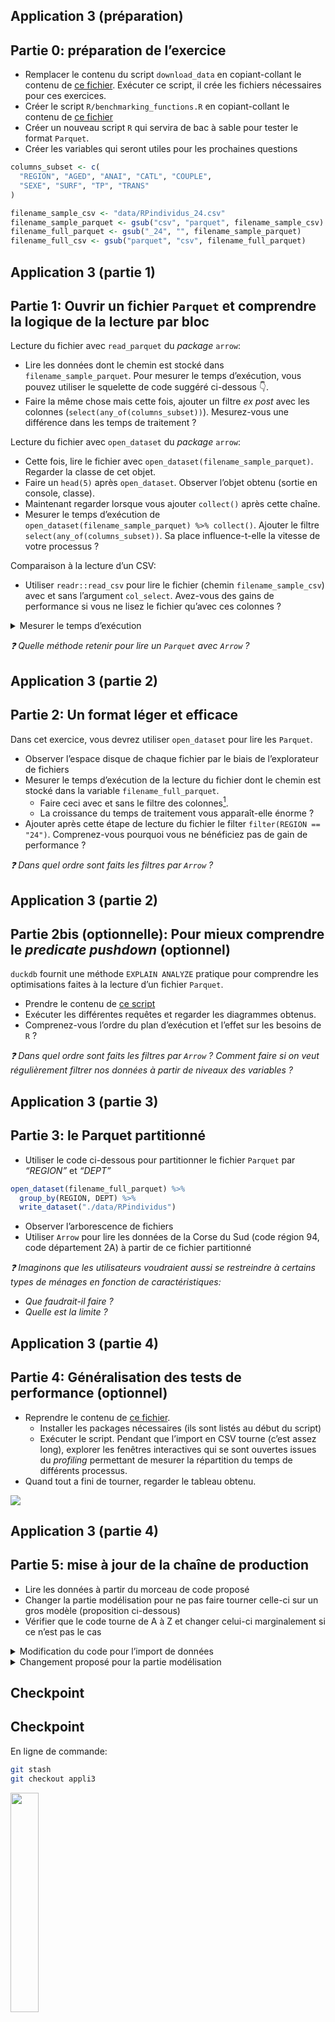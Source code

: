 ## Application 3 (préparation) {.smaller}

:::{.callout-tip .nonincremental collapse="true" icon=false}
# Partie 0: préparation de l'exercice
* Remplacer le contenu du script `download_data` en copiant-collant le contenu de [ce fichier](https://raw.githubusercontent.com/InseeFrLab/formation-bonnes-pratiques-exo-correction/refs/heads/dev/R/download_data.R). Exécuter ce script, il crée les fichiers nécessaires pour ces exercices.
* Créer le script `R/benchmarking_functions.R` en copiant-collant le contenu de [ce fichier](https://raw.githubusercontent.com/InseeFrLab/formation-bonnes-pratiques-exo-correction/refs/heads/dev/R/benchmark_functions.R)
* Créer un nouveau script `R` qui servira de bac à sable pour tester le format `Parquet`.
* Créer les variables qui seront utiles pour les prochaines questions

```.r
columns_subset <- c(
  "REGION", "AGED", "ANAI", "CATL", "COUPLE",
  "SEXE", "SURF", "TP", "TRANS"
)

filename_sample_csv <- "data/RPindividus_24.csv"
filename_sample_parquet <- gsub("csv", "parquet", filename_sample_csv)
filename_full_parquet <- gsub("_24", "", filename_sample_parquet)
filename_full_csv <- gsub("parquet", "csv", filename_full_parquet)
```

:::

## Application 3 (partie 1) {.smaller}

::: {.callout-tip .nonincremental collapse="true" icon=false}
## Partie 1: Ouvrir un fichier `Parquet` et comprendre la logique de la lecture par bloc

Lecture du fichier avec `read_parquet` du _package_ `arrow`:

* Lire les données dont le chemin est stocké dans `filename_sample_parquet`. Pour mesurer le temps d'exécution, vous pouvez utiliser le squelette de code suggéré ci-dessous 👇️.
* Faire la même chose mais cette fois, ajouter un filtre _ex post_ avec les colonnes (`select(any_of(columns_subset))`). Mesurez-vous une différence dans les temps de traitement ?

Lecture du fichier avec `open_dataset` du _package_ `arrow`:

* Cette fois, lire le fichier avec `open_dataset(filename_sample_parquet)`. Regarder la classe de cet objet. 
* Faire un `head(5)` après `open_dataset`. Observer l'objet obtenu (sortie en console, classe).
* Maintenant regarder lorsque vous ajouter `collect()` après cette chaîne.
* Mesurer le temps d'exécution de `open_dataset(filename_sample_parquet) %>% collect()`. Ajouter le filtre `select(any_of(columns_subset))`. Sa place influence-t-elle la vitesse de votre processus ? 

Comparaison à la lecture d'un CSV: 

* Utiliser `readr::read_csv` pour lire le fichier (chemin `filename_sample_csv`) avec et sans l'argument `col_select`. Avez-vous des gains de performance si vous ne lisez le fichier qu'avec ces colonnes ? 

<details>

<summary>
Mesurer le temps d'exécution
</summary>

```.r
start_time <- Sys.time()
# lecture du fichier ici
end_time <- Sys.time()
diff_time <- end_time - start_time
```

</details>

:::

_❓️ Quelle méthode retenir pour lire un `Parquet` avec `Arrow` ?_

## Application 3 (partie 2) {.smaller}

::: {.callout-tip .nonincremental collapse="true" icon=false}
## Partie 2: Un format léger et efficace

Dans cet exercice, vous devrez utiliser `open_dataset` pour lire les `Parquet`. 

* Observer l'espace disque de chaque fichier par le biais de l'explorateur de fichiers
* Mesurer le temps d'exécution de la lecture du fichier dont le chemin est stocké dans la variable `filename_full_parquet`. 
    + Faire ceci avec et sans le filtre des colonnes[^csv].
    + La croissance du temps de traitement vous apparaît-elle énorme ? 
* Ajouter après cette étape de lecture du fichier le filter `filter(REGION == "24")`. Comprenez-vous pourquoi vous ne bénéficiez pas de gain de performance ?   

:::

_❓️ Dans quel ordre sont faits les filtres par `Arrow` ?_

[^csv]: Ne pas faire ceci maintenant avec le CSV, le _benchmark_ arrive prochainement.

## Application 3 (partie 2) {.smaller}

::: {.callout-tip .nonincremental collapse="true" icon=false}
## Partie 2bis (optionnelle): Pour mieux comprendre le _predicate pushdown_ (optionnel)

`duckdb` fournit une méthode `EXPLAIN ANALYZE` pratique pour comprendre les optimisations faites à la lecture d'un fichier `Parquet`.

* Prendre le contenu de [ce script](https://raw.githubusercontent.com/InseeFrLab/formation-bonnes-pratiques-exo-correction/refs/heads/dev/R/benchmark_optional.R)
* Exécuter les différentes requêtes et regarder les diagrammes obtenus. 
* Comprenez-vous l'ordre du plan d'exécution et l'effet sur les besoins de `R` ?

:::

_❓️ Dans quel ordre sont faits les filtres par `Arrow` ? Comment faire si on veut régulièrement filtrer nos données à partir de niveaux des variables ?_

## Application 3 (partie 3) {.smaller}

::: {.callout-tip .nonincremental collapse="true" icon=false}
# Partie 3: le Parquet partitionné

* Utiliser le code ci-dessous pour partitionner le fichier `Parquet` par _"REGION"_ et _"DEPT"_

```.r
open_dataset(filename_full_parquet) %>%
  group_by(REGION, DEPT) %>%
  write_dataset("./data/RPindividus")
```

* Observer l'arborescence de fichiers
* Utiliser `Arrow` pour lire les données de la Corse du Sud (code région 94, code département 2A) à partir de ce fichier partitionné

:::

::: {.nonincremental}

_❓️ Imaginons que les utilisateurs voudraient aussi se restreindre à certains types de ménages en fonction de caractéristiques:_

* _Que faudrait-il faire ?_
* _Quelle est la limite ?_

:::

## Application 3 (partie 4) {.smaller}

:::{.callout-tip .nonincremental collapse="true" icon=false}
# Partie 4: Généralisation des tests de performance (optionnel)

* Reprendre le contenu de [ce fichier](https://raw.githubusercontent.com/InseeFrLab/formation-bonnes-pratiques-exo-correction/refs/heads/dev/R/benchmark.R). 
    * Installer les packages nécessaires (ils sont listés au début du script)
    * Exécuter le script. Pendant que l'import en CSV tourne (c'est assez long), explorer les fenêtres interactives qui se sont ouvertes issues du _profiling_ permettant de mesurer la répartition du temps de différents processus.
* Quand tout a fini de tourner, regarder le tableau obtenu.
:::


![](img/tableau-perf-parquet.png){fig-align="center"}


## Application 3 (partie 4) {.smaller}

:::{.callout-tip .nonincremental collapse="true" icon=false}
# Partie 5: mise à jour de la chaîne de production

* Lire les données à partir du morceau de code proposé
* Changer la partie modélisation pour ne pas faire tourner celle-ci sur un gros modèle (proposition ci-dessous)
* Vérifier que le code tourne de A à Z et changer celui-ci marginalement si ce n'est pas le cas

<details>

<summary>
Modification du code pour l'import de données
</summary>

```.r
columns_subset <- c(
  "REGION", "AGED", "ANAI", "CATL", "COUPLE",
  "SEXE", "SURF", "TP", "TRANS"
)

df <- open_dataset(
  "./data/RPindividus",
  hive_style = TRUE
) %>%
  filter(REGION == 24) %>%
  select(any_of(columns_subset)) %>%
  collect()

df <- df %>%
  rename_with(tolower) %>%
  as_tibble()
```

</details>


<details>

<summary>
Changement proposé pour la partie modélisation
</summary>


```.r
echantillon_modelisation <- df %>%
  filter(surf != "Z") %>%
  sample_n(1000)

MASS::polr(surf ~ couple + sexe, echantillon_modelisation)
```

</details>

:::



## Checkpoint

::: {.callout-caution}
## Checkpoint

En ligne de commande:

```.bash
git stash
git checkout appli3
```

![](checkpoint.jpg){width="30%"}

:::